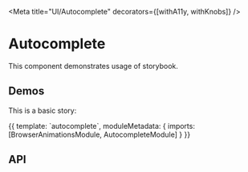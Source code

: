 



<Meta title="UI/Autocomplete" decorators={[withA11y, withKnobs]} />

# Autocomplete

This component demonstrates usage of storybook.

## Demos

This is a basic story:

<Preview>
  <Story name="Default" height="110px">
    {{
      template: `<es-autocomplete>autocomplete</es-autocomplete>`,
      moduleMetadata: {
        imports: [BrowserAnimationsModule, AutocompleteModule]
      }
    }}
  </Story>
</Preview>

## API

<Props of={AutocompleteComponent} />
